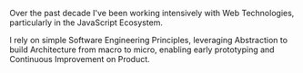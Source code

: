 Over the past decade I've been working intensively with Web Technologies, particularly in the JavaScript Ecosystem.

I rely on simple Software Engineering Principles, leveraging Abstraction to build Architecture from macro to micro, enabling early prototyping and Continuous Improvement on Product.
